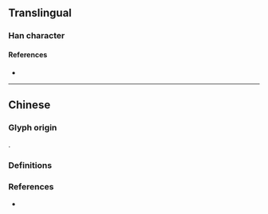 {{character info}}
==Translingual==

===Han character===
{{Han char|rn=18|rad=刀|as=07|sn=9|four=|canj=KOLN|ids=⿰夾刂}}

====References====
* {{Han ref|kx=0140.210|hdz=10340.020|uh=34E8|ud=13544}}

----

==Chinese==
{{zh-forms|s=刾}}

===Glyph origin===
{{Han etym}}
{{Han compound|夾|刀|alt2=刂|ls=psc|c1=p|c2=s|t2=knift}}.

===Definitions===
{{zh-see|刺|v}}

===References===
* {{R:twedu|A00347-001}}